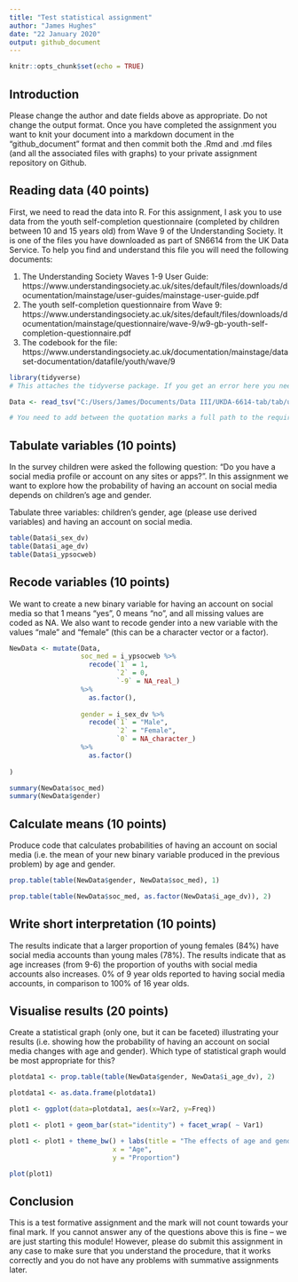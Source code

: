 ```yaml
---
title: "Test statistical assignment"
author: "James Hughes"
date: "22 January 2020"
output: github_document
---
```


```r
knitr::opts_chunk$set(echo = TRUE)
```

## Introduction

Please change the author and date fields above as appropriate. Do not change the output format. Once you have completed the assignment you want to knit your document into a markdown document in the "github_document" format and then commit both the .Rmd and .md files (and all the associated files with graphs) to your private assignment repository on Github.

## Reading data (40 points)

First, we need to read the data into R. For this assignment, I ask you to use data from the youth self-completion questionnaire (completed by children between 10 and 15 years old) from Wave 9 of the Understanding Society. It is one of the files you have downloaded as part of SN6614 from the UK Data Service. To help you find and understand this file you will need the following documents:

1) The Understanding Society Waves 1-9 User Guide: https://www.understandingsociety.ac.uk/sites/default/files/downloads/documentation/mainstage/user-guides/mainstage-user-guide.pdf
2) The youth self-completion questionnaire from Wave 9: https://www.understandingsociety.ac.uk/sites/default/files/downloads/documentation/mainstage/questionnaire/wave-9/w9-gb-youth-self-completion-questionnaire.pdf
3) The codebook for the file: https://www.understandingsociety.ac.uk/documentation/mainstage/dataset-documentation/datafile/youth/wave/9


```r
library(tidyverse)
# This attaches the tidyverse package. If you get an error here you need to install the package first. 

Data <- read_tsv("C:/Users/James/Documents/Data III/UKDA-6614-tab/tab/ukhls_w9/i_youth.tab")

# You need to add between the quotation marks a full path to the required file on your computer.
```

## Tabulate variables (10 points)

In the survey children were asked the following question: "Do you have a social media profile or account on any sites or apps?". In this assignment we want to explore how the probability of having an account on social media depends on children's age and gender.

Tabulate three variables: children's gender, age (please use derived variables) and having an account on social media.

```r

table(Data$i_sex_dv)
table(Data$i_age_dv)
table(Data$i_ypsocweb)

```

## Recode variables (10 points)

We want to create a new binary variable for having an account on social media so that 1 means "yes", 0 means "no", and all missing values are coded as NA. We also want to recode gender into a new variable with the values "male" and "female" (this can be a character vector or a factor).

```r

NewData <- mutate(Data,
                  soc_med = i_ypsocweb %>% 
                    recode(`1` = 1,
                           `2` = 0,
                           `-9` = NA_real_)
                  %>% 
                    as.factor(),
                  
                  gender = i_sex_dv %>% 
                    recode(`1` = "Male",
                           `2` = "Female", 
                           `0` = NA_character_)
                  %>% 
                    as.factor()
                  
)

summary(NewData$soc_med)
summary(NewData$gender)

```

## Calculate means (10 points)

Produce code that calculates probabilities of having an account on social media (i.e. the mean of your new binary variable produced in the previous problem) by age and gender. 

```r

prop.table(table(NewData$gender, NewData$soc_med), 1)

prop.table(table(NewData$soc_med, as.factor(NewData$i_age_dv)), 2)

```

## Write short interpretation (10 points)

The results indicate that a larger proportion of young females (84%) have social media accounts than young males (78%).
The results indicate that as age increases (from 9-6) the proportion of youths with social media accounts also increases. 0% of 9 year olds reported to having social media accounts, in comparison to 100% of 16 year olds. 

## Visualise results (20 points)

Create a statistical graph (only one, but it can be faceted) illustrating your results (i.e. showing how the probability of having an account on social media changes with age and gender). Which type of statistical graph would be most appropriate for this?

```r

plotdata1 <- prop.table(table(NewData$gender, NewData$i_age_dv), 2)

plotdata1 <- as.data.frame(plotdata1)

plot1 <- ggplot(data=plotdata1, aes(x=Var2, y=Freq))

plot1 <- plot1 + geom_bar(stat="identity") + facet_wrap( ~ Var1) 

plot1 <- plot1 + theme_bw() + labs(title = "The effects of age and gender on social media use",
                          x = "Age",
                          y = "Proportion")

plot(plot1)

```

## Conclusion

This is a test formative assignment and the mark will not count towards your final mark. If you cannot answer any of the questions above this is fine -- we are just starting this module! However, please do submit this assignment in any case to make sure that you understand the procedure, that it works correctly and you do not have any problems with summative assignments later.
